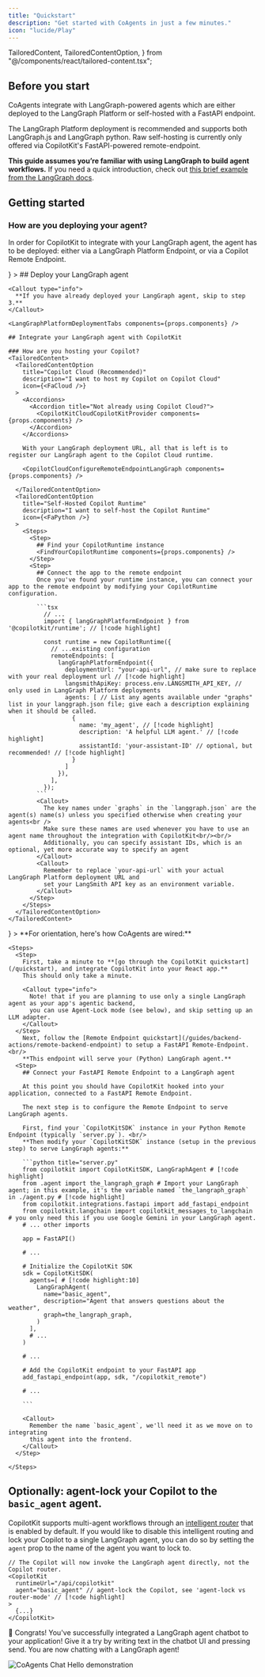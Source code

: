 ```yaml
---
title: "Quickstart"
description: "Get started with CoAgents in just a few minutes."
icon: "lucide/Play"
---
```


  TailoredContent,
  TailoredContentOption,
} from "@/components/react/tailored-content.tsx";

## Before you start

CoAgents integrate with LangGraph-powered agents which are either deployed to the LangGraph Platform or self-hosted with a FastAPI endpoint.

The LangGraph Platform deployment is recommended and supports both LangGraph.js and LangGraph python.
Raw self-hosting is currently only offered via CopilotKit's FastAPI-powered remote-endpoint.

**This guide assumes you’re familiar with using LangGraph to build agent workflows.** If you need a quick introduction,
check out [this brief example from the LangGraph docs](https://langchain-ai.github.io/langgraph/).

## Getting started

### How are you deploying your agent?
In order for CopilotKit to integrate with your LangGraph agent, the agent has to be deployed: either via a LangGraph Platform Endpoint, or via a Copilot Remote Endpoint.

<TailoredContent>
<TailoredContentOption
    title="LangGraph Platform (recommended)"
    description="I want to self-host a LangGraph Platform Endpoint or use LangGraph Cloud (Python, JavaScript)"
    icon={<FaCloud />}
  >
    ## Deploy your LangGraph agent

    <Callout type="info">
      **If you have already deployed your LangGraph agent, skip to step 3.**
    </Callout>

    <LangGraphPlatformDeploymentTabs components={props.components} />

    ## Integrate your LangGraph agent with CopilotKit

    ### How are you hosting your Copilot?
    <TailoredContent>
      <TailoredContentOption
        title="Copilot Cloud (Recommended)"
        description="I want to host my Copilot on Copilot Cloud"
        icon={<FaCloud />}
      >
        <Accordions>
          <Accordion title="Not already using Copilot Cloud?">
            <CopilotKitCloudCopilotKitProvider components={props.components} />
          </Accordion>
        </Accordions>

        With your LangGraph deployment URL, all that is left is to register our LangGraph agent to the Copilot Cloud runtime.

        <CopilotCloudConfigureRemoteEndpointLangGraph components={props.components} />

      </TailoredContentOption>
      <TailoredContentOption
        title="Self-Hosted Copilot Runtime"
        description="I want to self-host the Copilot Runtime"
        icon={<FaPython />}
      >
        <Steps>
          <Step>
            ## Find your CopilotRuntime instance
            <FindYourCopilotRuntime components={props.components} />
          </Step>
          <Step>
            ## Connect the app to the remote endpoint
            Once you've found your runtime instance, you can connect your app to the remote endpoint by modifying your CopilotRuntime configuration.

            ```tsx
              // ...
              import { langGraphPlatformEndpoint } from '@copilotkit/runtime'; // [!code highlight]

              const runtime = new CopilotRuntime({
                // ...existing configuration
                remoteEndpoints: [
                  langGraphPlatformEndpoint({
                    deploymentUrl: "your-api-url", // make sure to replace with your real deployment url // [!code highlight]
                    langsmithApiKey: process.env.LANGSMITH_API_KEY, // only used in LangGraph Platform deployments
                    agents: [ // List any agents available under "graphs" list in your langgraph.json file; give each a description explaining when it should be called.
                      {
                        name: 'my_agent', // [!code highlight]
                        description: 'A helpful LLM agent.' // [!code highlight]
                        assistantId: 'your-assistant-ID' // optional, but recommended! // [!code highlight]
                      }
                    ]
                  }),
                ],
              });
            ```
            <Callout>
              The key names under `graphs` in the `langgraph.json` are the agent(s) name(s) unless you specified otherwise when creating your agents<br />
              Make sure these names are used whenever you have to use an agent name throughout the integration with CopilotKit<br/><br/>
              Additionally, you can specify assistant IDs, which is an optional, yet more accurate way to specify an agent
            </Callout>
            <Callout>
              Remember to replace `your-api-url` with your actual LangGraph Platform deployment URL and
              set your LangSmith API key as an environment variable.
            </Callout>
          </Step>
        </Steps>
      </TailoredContentOption>
    </TailoredContent>
  </TailoredContentOption>
  <TailoredContentOption 
    title="Copilot Remote Endpoint"
    description="I want to self-host my agent on a FastAPI Copilot Remote Endpoint (Python only)"
    icon={<FaPython />}
  >
    **For orientation, here's how CoAgents are wired:**
    <CoAgentsDiagram />

    <Steps>
      <Step>
        First, take a minute to **[go through the CopilotKit quickstart](/quickstart), and integrate CopilotKit into your React app.**
        This should only take a minute.

        <Callout type="info">
          Note! that if you are planning to use only a single LangGraph agent as your app's agentic backend,
          you can use Agent-Lock mode (see below), and skip setting up an LLM adapter.
        </Callout>
      </Step>
        Next, follow the [Remote Endpoint quickstart](/guides/backend-actions/remote-backend-endpoint) to setup a FastAPI Remote-Endpoint.<br/>
        **This endpoint will serve your (Python) LangGraph agent.**
      <Step>
        ## Connect your FastAPI Remote Endpoint to a LangGraph agent

        At this point you should have CopilotKit hooked into your application, connected to a FastAPI Remote Endpoint.

        The next step is to configure the Remote Endpoint to serve LangGraph agents.

        First, find your `CopilotKitSDK` instance in your Python Remote Endpoint (typically `server.py`). <br/>
        **Then modify your `CopilotKitSDK` instance (setup in the previous step) to serve LangGraph agents:**

        ```python title="server.py"
        from copilotkit import CopilotKitSDK, LangGraphAgent # [!code highlight]
        from .agent import the_langraph_graph # Import your LangGraph agent; in this example, it's the variable named `the_langraph_graph` in ./agent.py # [!code highlight]
        from copilotkit.integrations.fastapi import add_fastapi_endpoint
        from copilotkit.langchain import copilotkit_messages_to_langchain # you only need this if you use Google Gemini in your LangGraph agent.
        # ... other imports

        app = FastAPI()

        # ...

        # Initialize the CopilotKit SDK
        sdk = CopilotKitSDK(
          agents=[ # [!code highlight:10]
            LangGraphAgent(
              name="basic_agent",
              description="Agent that answers questions about the weather",
              graph=the_langraph_graph,
            )
          ],
          # ...
        )

        # ...

        # Add the CopilotKit endpoint to your FastAPI app
        add_fastapi_endpoint(app, sdk, "/copilotkit_remote")

        # ...

        ```

        <Callout>
          Remember the name `basic_agent`, we'll need it as we move on to integrating
          this agent into the frontend.
        </Callout>
      </Step>

    </Steps>

  </TailoredContentOption>
</TailoredContent>

##  Optionally: agent-lock your Copilot to the `basic_agent` agent.

CopilotKit supports multi-agent workflows through an [intelligent router](/coagents/advanced/router-mode-agent-lock) that is enabled by default.
If you would like to disable this intelligent routing and lock your Copilot to a single LangGraph agent, you can do so by setting the `agent` prop
to the name of the agent you want to lock to.

```tsx filename="src/page.tsx"
// The Copilot will now invoke the LangGraph agent directly, not the Copilot router.
<CopilotKit
  runtimeUrl="/api/copilotkit"
  agent="basic_agent" // agent-lock the Copilot, see 'agent-lock vs router-mode' // [!code highlight]
>
  {...}
</CopilotKit>
```


🎉 Congrats! You've successfully integrated a LangGraph agent chatbot to your application!
Give it a try by writing text in the chatbot UI and pressing send.
You are now chatting with a LangGraph agent!

<Frame className="my-6">
  <img
    src="/images/coagents/CoAgents-ChatHello.gif"
    alt="CoAgents Chat Hello demonstration"
    className="w-2/3 mx-auto"
  />
</Frame>

<CoAgentsEnterpriseCTA />